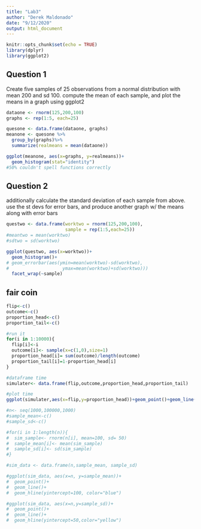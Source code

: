 ```yaml
---
title: "Lab3"
author: "Derek Maldonado"
date: "9/12/2020"
output: html_document
---
```


```r
knitr::opts_chunk$set(echo = TRUE)
library(dplyr)
library(ggplot2)
```

## Question 1
Create five samples of 25 observations from a normal distribution with mean 200 and sd 100.
compute the mean of each sample, and plot the means in a graph using ggplot2

```r
dataone <- rnorm(125,200,100)
graphs <- rep(1:5, each=25)

quesone <- data.frame(dataone, graphs)
meanone <- quesone %>%
  group_by(graphs)%>%
  summarize(realmeans = mean(dataone))

ggplot(meanone, aes(x=graphs, y=realmeans))+
  geom_histogram(stat="identity")
#50% couldn't spell functions correctly
```

## Question 2
additionally calculate the standard deviation of each sample from above.
use the st devs for error bars, and produce another graph w/ the means along with error bars

```r
questwo <- data.frame(worktwo = rnorm(125,200,100),
                      sample = rep(1:5,each=25))
#meantwo = mean(worktwo)
#sdtwo = sd(worktwo)

ggplot(questwo, aes(x=worktwo))+
  geom_histogram()+
# geom_errorbar(aes(ymin=mean(worktwo)-sd(worktwo),
#                    ymax=mean(worktwo)+sd(worktwo)))
  facet_wrap(~sample)
```

## fair coin

```r
flip<-c()
outcome<-c()
proportion_head<-c()
proportion_tail<-c()

#run it
for(i in 1:10000){
  flip[i]<-i
  outcome[i]<- sample(x=c(1,0),size=1)
  proportion_head[i]= sum(outcome)/length(outcome)
  proportion_tail[i]=1-proportion_head[i]
}

#dataframe time
simulater<- data.frame(flip,outcome,proportion_head,proportion_tail)

#plot time
ggplot(simulater,aes(x=flip,y=proportion_head))+geom_point()+geom_line()+geom_hline(yintercept=0.5, color="red")

```


```r
#n<- seq(1000,100000,1000)
#sample_mean<-c()
#sample_sd<-c()

#for(i in 1:length(n)){
#  sim_sample<- rnorm(n[i], mean=100, sd= 50)
#  sample_mean[i]<- mean(sim_sample)
#  sample_sd[i]<- sd(sim_sample)
#}

#sim_data <- data.frame(n,sample_mean, sample_sd)

#ggplot(sim_data, aes(x=n, y=sample_mean))+
#  geom_point()+
#  geom_line()+
#  geom_hline(yintercept=100, color="blue")

#ggplot(sim_data, aes(x=n,y=sample_sd))+
#  geom_point()+
#  geom_line()+
#  geom_hline(yintercept=50,color="yellow")
```
